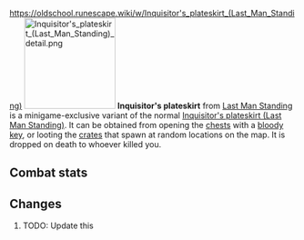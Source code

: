 https://oldschool.runescape.wiki/w/Inquisitor's_plateskirt_(Last_Man_Standing)
{{Infobox Item
|name = Inquisitor's plateskirt
|image = [[File:Inquisitor's plateskirt (Last Man Standing).png]]
|release = [[6 February]] [[2020]]
|update = Last Man Standing Beta and Splashing Restrictions  # TODO: Update this
|members = No
|quest = No
|tradeable = No
|placeholder = No
|equipable = Yes
|stackable = No
|noteable = Yes
|options = Wear, Drop
|examine = The plateskirt of the turncloak justiciar.
|value = 20
|alchable = No
|weight = 9.071
|id = 27197
}}
[[File:Inquisitor's plateskirt (Last Man Standing) detail.png|160px|left]]
'''Inquisitor's plateskirt''' from [[Last Man Standing]] is a minigame-exclusive variant of the normal [[Inquisitor's plateskirt (Last Man Standing)]]. It can be obtained from opening the [[Chest (Last Man Standing)|chests]] with a [[bloody key]], or looting the [[Crate (Last Man Standing)|crates]] that spawn at random locations on the map. It is dropped on death to whoever killed you.

==Combat stats==
{{Infobox Bonuses
|astab = -3
|aslash = -3
|acrush = 12
|amagic = -9
|arange = -5
|dstab = 42
|dslash = 30
|dcrush = 49
|dmagic = 0
|drange = 22
|str = 2
|rstr = 0
|mdmg = 0
|prayer = 2
|slot = legs
|image = [[File:Inquisitor's plateskirt (Last Man Standing) equipped male.png|160px]]
|altimage = [[File:Inquisitor's plateskirt (Last Man Standing) equipped female.png|160px]]
}}

==Changes==
# TODO: Update this
{{Subject changes header}}
{{Subject changes
|date = 4 August 2016
|update = Last Man Standing
|change = The item was made fully available with the release of Last Man Standing.
}}
{{Subject changes footer}}

{{Last Man Standing In-game Items}}